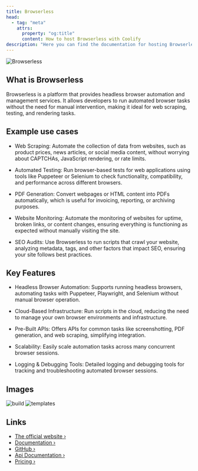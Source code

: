 ```yaml
---
title: Browserless
head:
  - tag: "meta"
    attrs:
      property: "og:title"
      content: How to host Browserless with Coolify
description: "Here you can find the documentation for hosting Browserless with Coolify."
---
```



<Badge text="One-click setup." variant="note" size="large" />

![Browserless](../../../assets/images/covers/browserless.webp)

## What is Browserless

Browserless is a platform that provides headless browser automation and management services. It allows developers to run automated browser tasks without the need for manual intervention, making it ideal for web scraping, testing, and rendering tasks.

## Example use cases

- Web Scraping: Automate the collection of data from websites, such as product prices, news articles, or social media content, without worrying about CAPTCHAs, JavaScript rendering, or rate limits.

- Automated Testing: Run browser-based tests for web applications using tools like Puppeteer or Selenium to check functionality, compatibility, and performance across different browsers.

- PDF Generation: Convert webpages or HTML content into PDFs automatically, which is useful for invoicing, reporting, or archiving purposes.

- Website Monitoring: Automate the monitoring of websites for uptime, broken links, or content changes, ensuring everything is functioning as expected without manually visiting the site.

- SEO Audits: Use Browserless to run scripts that crawl your website, analyzing metadata, tags, and other factors that impact SEO, ensuring your site follows best practices.

## Key Features

- Headless Browser Automation: Supports running headless browsers, automating tasks with Puppeteer, Playwright, and Selenium without manual browser operation.

- Cloud-Based Infrastructure: Run scripts in the cloud, reducing the need to manage your own browser environments and infrastructure.

- Pre-Built APIs: Offers APIs for common tasks like screenshotting, PDF generation, and web scraping, simplifying integration.

- Scalability: Easily scale automation tasks across many concurrent browser sessions.

- Logging & Debugging Tools: Detailed logging and debugging tools for tracking and troubleshooting automated browser sessions.

## Images

![build](https://screenshotone.com/_astro/browserless.Cl-s6Lzv_1jshVo.webp)
![templates](https://cdn.prod.website-files.com/65cb4923a3a6b08fe1124094/6601a7a5b8508b353addd84f_social-preview.jpg)

## Links

- [The official website ›](https://www.browserless.io/)
- [Documentation ›](https://docs.browserless.io/)
- [GitHub ›](https://github.com/browserless)
- [Api Documentation ›](https://docs.browserless.io/docs/api.html)
- [Pricing ›](https://www.browserless.io/pricing)
